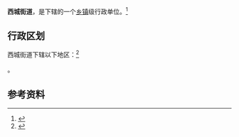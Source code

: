 {{中国乡级行政区|42/13/03/001/000}}

'''西城街道'''，是{{PRC admin/fullname|42/13/03/001/000|3}}下辖的一个[[乡镇|乡镇]]级行政单位。<ref>{{PRC admin/ref sgc|{{PRC admin/parent|42/13/03/001/000}}}}</ref>

== 行政区划 ==

西城街道下辖以下地区：<ref>{{PRC admin/ref sgc|42/13/03/001/000}}</ref>

{{PRC admin/children|42/13/03/001/000}}。

== 参考资料 ==

{{reflist}}

{{行政区划小作品}}
{{PRC admin/navcat|42/13/03/001/000}}